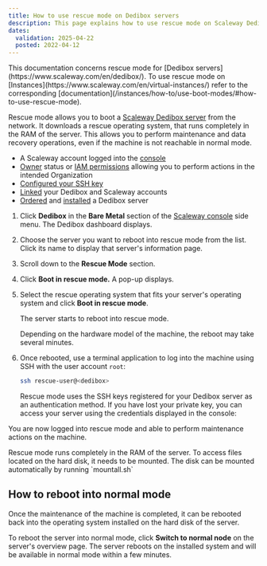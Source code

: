 ```yaml
---
title: How to use rescue mode on Dedibox servers
description: This page explains how to use rescue mode on Scaleway Dedibox servers
dates:
  validation: 2025-04-22
  posted: 2022-04-12
---
```




<DediboxScalewayMigration />

<Message type="note">
  This documentation concerns rescue mode for [Dedibox servers](https://www.scaleway.com/en/dedibox/). To use rescue mode on [Instances](https://www.scaleway.com/en/virtual-instances/) refer to the corresponding [documentation](/instances/how-to/use-boot-modes/#how-to-use-rescue-mode).
</Message>

Rescue mode allows you to boot a [Scaleway Dedibox server](https://www.scaleway.com/en/dedibox/) from the network. It downloads a rescue operating system, that runs completely in the RAM of the server. This allows you to perform maintenance and data recovery operations, even if the machine is not reachable in normal mode.

<Requirements />

- A Scaleway account logged into the [console](https://account.scaleway.com/?service=elements)
- [Owner](/iam/concepts/#owner) status or [IAM permissions](/iam/concepts/#permission) allowing you to perform actions in the intended Organization
- [Configured your SSH key](/organizations-and-projects/how-to/create-ssh-key/)
- [Linked](/dedibox-scaleway/how-to/link-dedibox-account/) your Dedibox and Scaleway accounts
- [Ordered](/dedibox-scaleway/how-to/order-dedibox/) and [installed](/dedibox-scaleway/how-to/install-dedibox/) a Dedibox server

1. Click **Dedibox** in the **Bare Metal** section of the [Scaleway console](https://account.scaleway.com/?service=elements) side menu. The Dedibox dashboard displays.
2. Choose the server you want to reboot into rescue mode from the list. Click its name to display that server's information page.
3. Scroll down to the **Rescue Mode** section.
4. Click **Boot in rescue mode.** A pop-up displays.
5. Select the rescue operating system that fits your server's operating system and click **Boot in rescue mode**.
    <Lightbox image={image} alt="" />

    The server starts to reboot into rescue mode.

    <Message type="note">
      Depending on the hardware model of the machine, the reboot may take several minutes.
    </Message>
6. Once rebooted, use a terminal application to log into the machine using SSH with the user account `root`:
    ```bash
    ssh rescue-user@<dedibox>
    ```

    <Message type="tip">
      Rescue mode uses the SSH keys registered for your Dedibox server as an authentication method. If you have lost your private key, you can access your server using the credentials displayed in the console:

      <Lightbox image={image2} alt="" />
    </Message>

You are now logged into rescue mode and able to perform maintenance actions on the machine.

<Message type="tip">
  Rescue mode runs completely in the RAM of the server. To access files located on the hard disk, it needs to be mounted. The disk can be mounted automatically by running `mountall.sh`
</Message>

## How to reboot into normal mode

Once the maintenance of the machine is completed, it can be rebooted back into the operating system installed on the hard disk of the server.

To reboot the server into normal mode, click **Switch to normal node** on the server's overview page. The server reboots on the installed system and will be available in normal mode within a few minutes.

<Lightbox image={image3} alt="" />